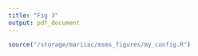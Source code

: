 ```yaml
---
title: "Fig 3"
output: pdf_document
---
```


```r
source("/storage/mariiac/msms_figures/my_config.R")
```

